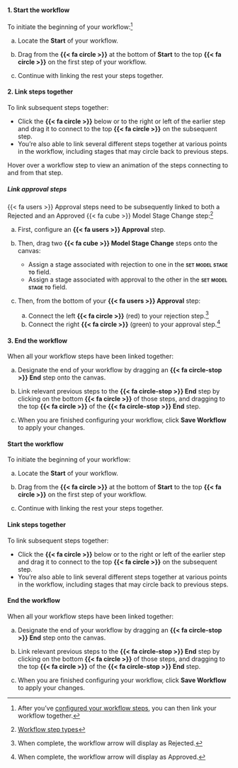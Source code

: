 :::: {.content-visible unless-format="revealjs"}

::: {.panel-tabset}

#### 1. Start the workflow

To initiate the beginning of your workflow:^[After you’ve [configured your workflow steps](/guide/model-workflows/configure-model-workflows.qmd#configure-workflow-steps), you can then link your workflow together.]

a. Locate the [**Start**]{.bubble .green .green-bg} of your workflow.

a. Drag from the **{{< fa circle >}}** at the bottom of [**Start**]{.bubble .green .green-bg} to the top **{{< fa circle >}}** on the first step of your workflow.

a. Continue with linking the rest your steps together.

#### 2. Link steps together

To link subsequent steps together:

- Click the **{{< fa circle >}}** below or to the right or left of the earlier step and drag it to connect to the top **{{< fa circle >}}** on the subsequent step.
- You're also able to link several different steps together at various points in the workflow, including stages that may circle back to previous steps.

::: {.callout}
Hover over a workflow step to view an animation of the steps connecting to and from that step.
:::

##### Link approval steps

{{< fa users >}} Approval steps need to be subsequently linked to both a [Rejected]{.bubble .red .red-bg} and an [Approved]{.bubble .green .green-bg} {{< fa cube >}} Model Stage Change step:^[[Workflow step types](/guide/model-workflows/setting-up-model-workflows.qmd#workflow-step-types)]

a. First, configure an **{{< fa users >}} Approval** step.

a. Then, drag two **{{< fa cube >}} Model Stage Change** steps onto the canvas:

    - Assign a stage associated with rejection to one in the **[set model stage to]{.smallcaps}** field.
    - Assign a stage associated with approval to the other in the **[set model stage to]{.smallcaps}** field.

a. Then, from the bottom of your **{{< fa users >}} Approval** step:

    a. Connect the left [**{{< fa circle >}}**]{.red} (red) to your rejection step.^[When complete, the workflow arrow will display as [Rejected]{.bubble .red .red-bg}.]
    b. Connect the right [**{{< fa circle >}}**]{.green} (green) to your approval step.^[When complete, the workflow arrow will display as [Approved]{.bubble .green .green-bg}.]

#### 3. End the workflow

When all your workflow steps have been linked together:

a. Designate the end of your workflow by dragging an **{{< fa circle-stop >}} End** step onto the canvas.

a. Link relevant previous steps to the **{{< fa circle-stop >}} End** step by clicking on the bottom **{{< fa circle >}}** of those steps, and dragging to the top **{{< fa circle >}}** of the **{{< fa circle-stop >}} End** step.

a. When you are finished configuring your workflow, click **Save Workflow** to apply your changes.

:::


::::

:::: {.content-hidden unless-format="revealjs"}
#### Start the workflow

To initiate the beginning of your workflow:

a. Locate the [**Start**]{.bubble .green .green-bg} of your workflow.

a. Drag from the **{{< fa circle >}}** at the bottom of [**Start**]{.bubble .green .green-bg} to the top **{{< fa circle >}}** on the first step of your workflow.

a. Continue with linking the rest your steps together.

#### Link steps together

To link subsequent steps together:

- Click the **{{< fa circle >}}** below or to the right or left of the earlier step and drag it to connect to the top **{{< fa circle >}}** on the subsequent step.
- You're also able to link several different steps together at various points in the workflow, including stages that may circle back to previous steps.

#### End the workflow

When all your workflow steps have been linked together:

a. Designate the end of your workflow by dragging an **{{< fa circle-stop >}} End** step onto the canvas.

a. Link relevant previous steps to the **{{< fa circle-stop >}} End** step by clicking on the bottom **{{< fa circle >}}** of those steps, and dragging to the top **{{< fa circle >}}** of the **{{< fa circle-stop >}} End** step.

a. When you are finished configuring your workflow, click **Save Workflow** to apply your changes.

::::
